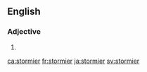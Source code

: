 ==English==

===Adjective===
{{head|en}}

# {{en-comparative of|stormy}}

[[ca:stormier]]
[[fr:stormier]]
[[ja:stormier]]
[[sv:stormier]]